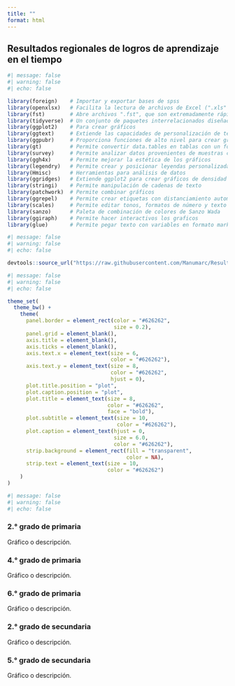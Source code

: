 ```yaml
---
title: ""
format: html
---
```


## Resultados regionales de logros de aprendizaje en el tiempo

```r
#| message: false
#| warning: false
#| echo: false

library(foreign)    # Importar y exportar bases de spss
library(openxlsx)   # Facilita la lectura de archivos de Excel (".xls" y ".xlsx")
library(fst)        # Abre archivos ".fst", que son extremadamente rápidos para guardar y cargar grandes conjuntos de datos
library(tidyverse)  # Un conjunto de paquetes interrelacionados diseñados para análisis de datos
library(ggplot2)    # Para crear gráficos
library(ggtext)     # Extiende las capacidades de personalización de texto en gráficos creados con ggplot2
library(ggpubr)     # Proporciona funciones de alto nivel para crear gráficos de publicación con ggplot2
library(gt)         # Permite convertir data.tables en tablas con un formato bonito
library(survey)     # Permite analizar datos provenientes de muestras complejas
library(ggh4x)      # Permite mejorar la estética de los gráficos
library(legendry)   # Permite crear y posicionar leyendas personalizadas en gráficos
library(Hmisc)      # Herramientas para análisis de datos
library(ggridges)   # Extiende ggplot2 para crear gráficos de densidad por grupos
library(stringi)    # Permite manipulación de cadenas de texto
library(patchwork)  # Permite combinar gráficos
library(ggrepel)    # Permite crear etiquetas con distanciamiento automático 
library(scales)     # Permite editar tonos, formatos de número y texto
library(sanzo)      # Paleta de combinación de colores de Sanzo Wada
library(ggiraph)    # Permite hacer interactivos los graficos
library(glue)       # Permite pegar texto con variables en formato markdown

```

```r
#| message: false
#| warning: false
#| echo: false

devtools::source_url("https://raw.githubusercontent.com/Manumarc/Resultados-ENLA/refs/heads/main/funciones.R")

```

```r
#| message: false
#| warning: false
#| echo: false

theme_set(
  theme_bw() + 
    theme(
      panel.border = element_rect(color = "#626262",
                                  size = 0.2),
      panel.grid = element_blank(),
      axis.title = element_blank(),
      axis.ticks = element_blank(),
      axis.text.x = element_text(size = 6,
                                 color = "#626262"),
      axis.text.y = element_text(size = 8,
                                 color = "#626262",
                                 hjust = 0),
      plot.title.position = "plot",
      plot.caption.position = "plot",
      plot.title = element_text(size = 8,
                                color = "#626262",
                                face = "bold"),
      plot.subtitle = element_text(size = 10,
                                   color = "#626262"),
      plot.caption = element_text(hjust = 0,
                                  size = 6.0,
                                  color = "#626262"),
      strip.background = element_rect(fill = "transparent",
                                      color = NA),
      strip.text = element_text(size = 10,
                                color = "#626262")
    )
)

```

```r
#| message: false
#| warning: false
#| echo: false


```

::: {.column-screen}

::: {.panel-tabset}

### 2.° grado de primaria
Gráfico o descripción.

### 4.° grado de primaria
Gráfico o descripción.

### 6.° grado de primaria
Gráfico o descripción.

### 2.° grado de secundaria
Gráfico o descripción.

### 5.° grado de secundaria
Gráfico o descripción.

:::

:::